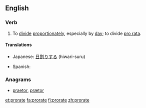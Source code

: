 ==English==

===Verb===
{{en-verb|prorat|ing}}

# To [[divide]] [[proportionately]], especially by [[day]]; to divide [[pro rata]].

====Translations====
{{trans-top|divide proportionately}}
* Japanese: [[日割りする]] (hiwari-suru)
{{trans-mid}}
* Spanish: {{t-|es|prorratear}}
{{trans-bottom}}

===Anagrams===
* [[praetor#English|praetor]], [[prætor#English|prætor]]

[[et:prorate]]
[[fa:prorate]]
[[fi:prorate]]
[[zh:prorate]]